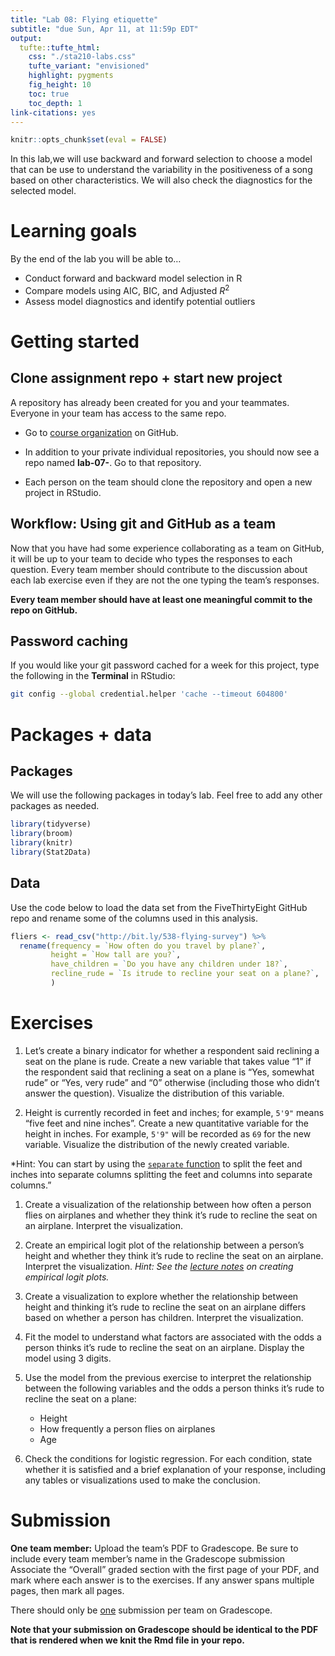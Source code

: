 ```yaml
---
title: "Lab 08: Flying etiquette" 
subtitle: "due Sun, Apr 11, at 11:59p EDT"
output: 
  tufte::tufte_html:
    css: "./sta210-labs.css"
    tufte_variant: "envisioned"
    highlight: pygments
    fig_height: 10
    toc: true
    toc_depth: 1
link-citations: yes
---
```


```r
knitr::opts_chunk$set(eval = FALSE)
```

In this lab,we will use backward and forward selection to choose a model that can be use to  understand the variability in the positiveness of a song based on other characteristics. We will also check the diagnostics for the selected model. 

# Learning goals

By the end of the lab you will be able to...

- Conduct forward and backward model selection in R
- Compare models using AIC, BIC, and Adjusted $R^2$
- Assess model diagnostics and identify potential outliers

# Getting started

## Clone assignment repo + start new project

A repository has already been created for you and your teammates. Everyone in your team has access to the same repo.

- Go to [course organization](https://www.github.com/sta210-sp21) on GitHub.

- In addition to your private individual repositories, you should now see a repo named **lab-07-**. Go to that repository.
  
- Each person on the team should clone the repository and open a new project in RStudio.

## Workflow: Using git and GitHub as a team

Now that you have had some experience collaborating as a team on GitHub, it will be up to your team to decide who types the responses to each question. Every team member should contribute to the discussion about each lab exercise even if they are not the one typing the team's responses. 

**Every team member should have at least one meaningful commit to the repo on GitHub.**

## Password caching

If you would like your git password cached for a week for this project, type the following in the **Terminal** in RStudio:

```bash
git config --global credential.helper 'cache --timeout 604800'
```

# Packages + data

## Packages

We will use the following packages in today's lab. Feel free to add any other packages as needed.

```r
library(tidyverse)
library(broom)
library(knitr)
library(Stat2Data)
```

## Data

Use the code below to load the data set from the FiveThirtyEight GitHub repo and rename some of the columns used in this analysis. 

```r
fliers <- read_csv("http://bit.ly/538-flying-survey") %>%
  rename(frequency = `How often do you travel by plane?`, 
         height = `How tall are you?`,
         have_children = `Do you have any children under 18?`, 
         recline_rude = `Is itrude to recline your seat on a plane?`, 
         )
```


# Exercises 

1. Let's create a binary indicator for whether a respondent said reclining a seat on the plane is rude. Create a new variable that takes value "1" if the respondent said that reclining a seat on a plane is "Yes, somewhat rude" or "Yes, very rude" and "0" otherwise (including those who didn't answer the question). Visualize the distribution of this variable. 


1. Height is currently recorded in feet and inches; for example, `5'9"` means "five feet and nine inches". Create a new quantitative variable for the height in inches. For example, `5'9"` will be recorded as `69` for the new variable. Visualize the distribution of the newly created variable.

*Hint: You can start by using the [`separate` function](https://tidyr.tidyverse.org/reference/separate.html) to split the feet and inches into separate columns splitting the feet and columns into separate columns."


1. Create a visualization of the relationship between how often a person flies on airplanes and whether they think it's rude to recline the seat on an airplane. Interpret the visualization. 

1. Create an empirical logit plot of the relationship between a person's height and whether they think it's rude to recline the seat on an airplane. Interpret the visualization. *Hint: See the [lecture notes](https://sta210-sp21.netlify.app/slides/21-logistic-conditions.html#12) on creating empirical logit plots.*

1. Create a visualization to explore whether the relationship between height and thinking it's rude to recline the seat on an airplane differs based on whether a person has children. Interpret the visualization. 

1. Fit the model to understand what factors are associated with the odds a person thinks it's rude to recline the seat on an airplane. Display the model using 3 digits. 

1. Use the model from the previous exercise to interpret the relationship between the following variables and the odds a person thinks it's rude to recline the seat on a plane: 

    - Height
    - How frequently a person flies on airplanes
    - Age
    
1. Check the conditions for logistic regression. For each condition, state whether it is satisfied and a brief explanation of your response, including any tables or visualizations used to make the conclusion. 
  





# Submission

**One team member:** Upload the team's PDF to Gradescope. Be sure to include every team member's name in the Gradescope submission Associate the "Overall" graded section with the first page of your PDF, and mark where each answer is to the exercises. If any answer spans multiple pages, then mark all pages.

There should only be <u>one</u> submission per team on Gradescope.

**Note that your submission on Gradescope should be identical to the PDF that is rendered when we knit the Rmd file in your repo.** 

